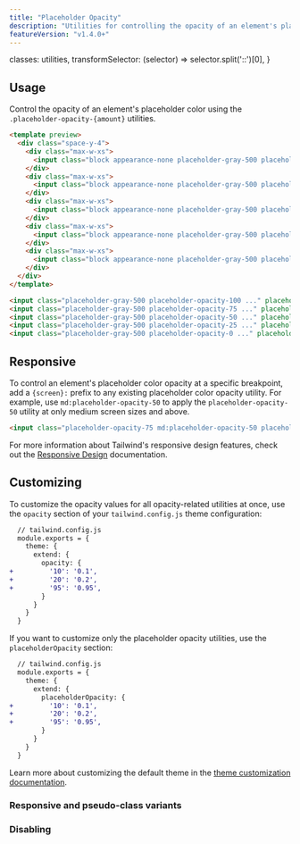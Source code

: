 ```yaml
---
title: "Placeholder Opacity"
description: "Utilities for controlling the opacity of an element's placeholder color."
featureVersion: "v1.4.0+"
---
```



  classes: utilities,
  transformSelector: (selector) => selector.split('::')[0],
}

## Usage

Control the opacity of an element's placeholder color using the `.placeholder-opacity-{amount}` utilities.

```html
<template preview>
  <div class="space-y-4">
    <div class="max-w-xs">
      <input class="block appearance-none placeholder-gray-500 placeholder-opacity-100 border rounded w-full py-2 px-3 text-gray-700 leading-tight focus:outline-none focus:shadow-outline" placeholder="jane@example.com">
    </div>
    <div class="max-w-xs">
      <input class="block appearance-none placeholder-gray-500 placeholder-opacity-75 border rounded w-full py-2 px-3 text-gray-700 leading-tight focus:outline-none focus:shadow-outline" placeholder="jane@example.com">
    </div>
    <div class="max-w-xs">
      <input class="block appearance-none placeholder-gray-500 placeholder-opacity-50 border rounded w-full py-2 px-3 text-gray-700 leading-tight focus:outline-none focus:shadow-outline" placeholder="jane@example.com">
    </div>
    <div class="max-w-xs">
      <input class="block appearance-none placeholder-gray-500 placeholder-opacity-25 border rounded w-full py-2 px-3 text-gray-700 leading-tight focus:outline-none focus:shadow-outline" placeholder="jane@example.com">
    </div>
    <div class="max-w-xs">
      <input class="block appearance-none placeholder-gray-500 placeholder-opacity-0 border rounded w-full py-2 px-3 text-gray-700 leading-tight focus:outline-none focus:shadow-outline" placeholder="jane@example.com">
    </div>
  </div>
</template>

<input class="placeholder-gray-500 placeholder-opacity-100 ..." placeholder="jane@example.com">
<input class="placeholder-gray-500 placeholder-opacity-75 ..." placeholder="jane@example.com">
<input class="placeholder-gray-500 placeholder-opacity-50 ..." placeholder="jane@example.com">
<input class="placeholder-gray-500 placeholder-opacity-25 ..." placeholder="jane@example.com">
<input class="placeholder-gray-500 placeholder-opacity-0 ..." placeholder="jane@example.com">
```

## Responsive

To control an element's placeholder color opacity at a specific breakpoint, add a `{screen}:` prefix to any existing placeholder color opacity utility. For example, use `md:placeholder-opacity-50` to apply the `placeholder-opacity-50` utility at only medium screen sizes and above.

```html
<input class="placeholder-opacity-75 md:placeholder-opacity-50 placeholder-gray-500" placeholder="jane@example.com">
```

For more information about Tailwind's responsive design features, check out the [Responsive Design](/docs/responsive-design) documentation.

## Customizing

To customize the opacity values for all opacity-related utilities at once, use the `opacity` section of your `tailwind.config.js` theme configuration:

```diff
  // tailwind.config.js
  module.exports = {
    theme: {
      extend: {
        opacity: {
+         '10': '0.1',
+         '20': '0.2',
+         '95': '0.95',
        }
      }
    }
  }
```

If you want to customize only the placeholder opacity utilities, use the `placeholderOpacity` section:

```diff
  // tailwind.config.js
  module.exports = {
    theme: {
      extend: {
        placeholderOpacity: {
+         '10': '0.1',
+         '20': '0.2',
+         '95': '0.95',
        }
      }
    }
  }
```

Learn more about customizing the default theme in the [theme customization documentation](/docs/theme#customizing-the-default-theme).

### Responsive and pseudo-class variants

<Variants plugin="placeholderOpacity" />

### Disabling

<Disabling plugin="placeholderOpacity" />
